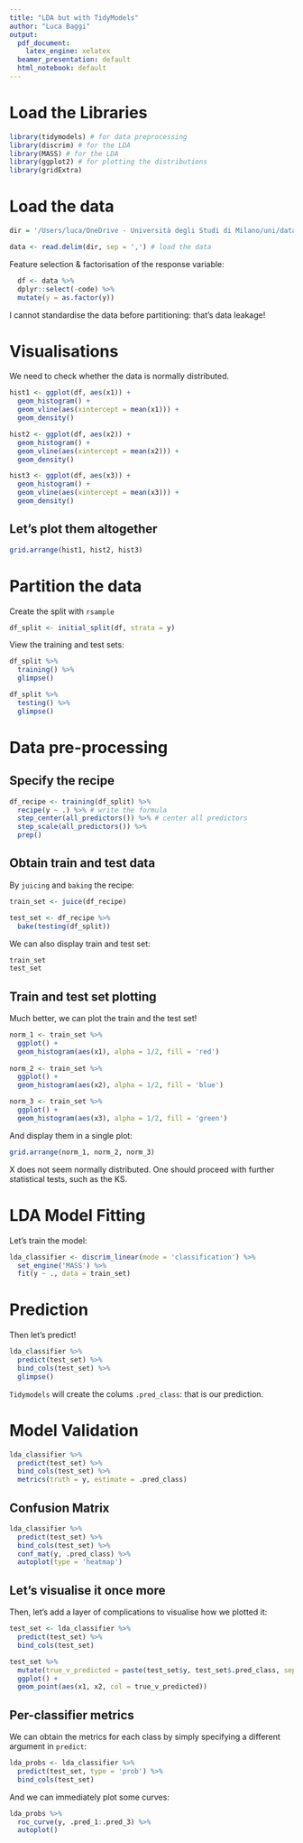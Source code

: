 ```yaml
---
title: "LDA but with TidyModels"
author: "Luca Baggi"
output:
  pdf_document:
    latex_engine: xelatex
  beamer_presentation: default
  html_notebook: default
---
```


# Load the Libraries

```r
library(tidymodels) # for data preprocessing
library(discrim) # for the LDA
library(MASS) # for the LDA
library(ggplot2) # for plotting the distributions
library(gridExtra)
```

# Load the data

```r
dir = '/Users/luca/OneDrive - Università degli Studi di Milano/uni/data-mining/lect/lect9/DFA_df.txt'

data <- read.delim(dir, sep = ',') # load the data
```
Feature selection & factorisation of the response variable:

```r
  df <- data %>%
  dplyr::select(-code) %>%
  mutate(y = as.factor(y))
```

I cannot standardise the data before partitioning: that's data leakage!

# Visualisations
We need to check whether the data is normally distributed.

```r
hist1 <- ggplot(df, aes(x1)) +
  geom_histogram() +
  geom_vline(aes(xintercept = mean(x1))) +
  geom_density()

hist2 <- ggplot(df, aes(x2)) +
  geom_histogram() +
  geom_vline(aes(xintercept = mean(x2))) +
  geom_density()

hist3 <- ggplot(df, aes(x3)) +
  geom_histogram() +
  geom_vline(aes(xintercept = mean(x3))) +
  geom_density()
```

## Let's plot them altogether

```r
grid.arrange(hist1, hist2, hist3)
```

# Partition the data 

Create the split with `rsample`

```r
df_split <- initial_split(df, strata = y)
```

View the training and test sets:

```r
df_split %>%
  training() %>%
  glimpse()

df_split %>%
  testing() %>%
  glimpse()
```

# Data pre-processing

## Specify the recipe

```r
df_recipe <- training(df_split) %>%
  recipe(y ~ .) %>% # write the formula
  step_center(all_predictors()) %>% # center all predictors
  step_scale(all_predictors()) %>%
  prep()

```

## Obtain train and test data

By `juicing` and `baking` the recipe:

```r
train_set <- juice(df_recipe)

test_set <- df_recipe %>%
  bake(testing(df_split))
```

We can also display train and test set:

```r
train_set
test_set
```

## Train and test set plotting 

Much better, we can plot the train and the test set!

```r
norm_1 <- train_set %>%
  ggplot() +
  geom_histogram(aes(x1), alpha = 1/2, fill = 'red')
  
norm_2 <- train_set %>%
  ggplot() +
  geom_histogram(aes(x2), alpha = 1/2, fill = 'blue')

norm_3 <- train_set %>%
  ggplot() +
  geom_histogram(aes(x3), alpha = 1/2, fill = 'green')
```

And display them in a single plot:

```r
grid.arrange(norm_1, norm_2, norm_3)
```
X does not seem normally distributed. One should proceed with further statistical tests, such as the KS.

# LDA Model Fitting

Let's train the model:

```r
lda_classifier <- discrim_linear(mode = 'classification') %>%
  set_engine('MASS') %>%
  fit(y ~ ., data = train_set)
```

# Prediction

Then let's predict!

```r
lda_classifier %>%
  predict(test_set) %>%
  bind_cols(test_set) %>%
  glimpse()
```

`Tidymodels` will create the colums `.pred_class`: that is our prediction.

# Model Validation

```r
lda_classifier %>%
  predict(test_set) %>%
  bind_cols(test_set) %>%
  metrics(truth = y, estimate = .pred_class)
```
## Confusion Matrix

```r
lda_classifier %>%
  predict(test_set) %>%
  bind_cols(test_set) %>%
  conf_mat(y, .pred_class) %>%
  autoplot(type = 'heatmap')
```
## Let's visualise it once more

Then, let's add a layer of complications to visualise how we plotted it:


```r
test_set <- lda_classifier %>%
  predict(test_set) %>%
  bind_cols(test_set)

test_set %>%
  mutate(true_v_predicted = paste(test_set$y, test_set$.pred_class, sep = ',')) %>%
  ggplot() +
  geom_point(aes(x1, x2, col = true_v_predicted))
```

## Per-classifier metrics

We can obtain the metrics for each class by simply specifying a different argument in `predict`:

```r
lda_probs <- lda_classifier %>%
  predict(test_set, type = 'prob') %>%
  bind_cols(test_set)
```

And we can immediately plot some curves:

```r
lda_probs %>%
  roc_curve(y, .pred_1:.pred_3) %>%
  autoplot()
```

